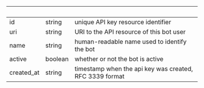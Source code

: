 | &nbsp; | &nbsp; | &nbsp; |
|---|---|---|
| id | string | unique API key resource identifier |
| uri | string | URI to the API resource of this bot user |
| name | string | human-readable name used to identify the bot |
| active | boolean | whether or not the bot is active |
| created_at | string | timestamp when the api key was created, RFC 3339 format |